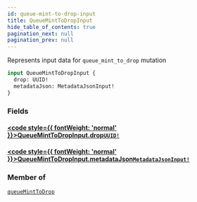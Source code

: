 ```yaml
---
id: queue-mint-to-drop-input
title: QueueMintToDropInput
hide_table_of_contents: true
pagination_next: null
pagination_prev: null
---
```








Represents input data for `queue_mint_to_drop` mutation

```graphql
input QueueMintToDropInput {
  drop: UUID!
  metadataJson: MetadataJsonInput!
}
```


### Fields

#### [<code style={{ fontWeight: 'normal' }}>QueueMintToDropInput.<b>drop</b></code>](#)<Bullet />[`UUID!`](/api/scalars/uuid) <Badge class="secondary" text="non-null"/> <Badge class="secondary" text="scalar"/>
> 
> 

#### [<code style={{ fontWeight: 'normal' }}>QueueMintToDropInput.<b>metadataJson</b></code>](#)<Bullet />[`MetadataJsonInput!`](/api/inputs/metadata-json-input) <Badge class="secondary" text="non-null"/> <Badge class="secondary" text="input"/>
> 
> 



### Member of

[`queueMintToDrop`](/api/mutations/queue-mint-to-drop)  <Badge class="secondary" text="mutation"/>



